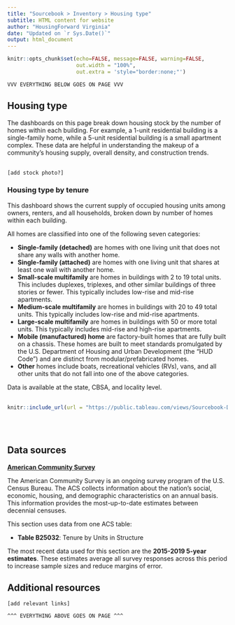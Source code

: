```yaml
---
title: "Sourcebook > Inventory > Housing type"
subtitle: HTML content for website
author: "HousingForward Virginia"
date: "Updated on `r Sys.Date()`"
output: html_document
---
```


```r
knitr::opts_chunk$set(echo=FALSE, message=FALSE, warning=FALSE,
                      out.width = "100%",
                      out.extra = 'style="border:none;"')
```


```
VVV EVERYTHING BELOW GOES ON PAGE VVV
```

## Housing type

The dashboards on this page break down housing stock by the number of homes within each building. For example, a 1-unit residential building is a single-family home, while a 5-unit residential building is a small apartment complex. These data are helpful in understanding the makeup of a community's housing supply, overall density, and construction trends.
<br>
<br>
```
[add stock photo?]
```

### Housing type by tenure

This dashboard shows the current supply of occupied housing units among owners, renters, and all households, broken down by number of homes within each building.

All homes are classified into one of the following seven categories:

* **Single-family (detached)** are homes with one living unit that does not share any walls with another home.
* **Single-family (attached)** are homes with one living unit that shares at least one wall with another home.
* **Small-scale multifamily** are homes in buildings with 2 to 19 total units. This includes duplexes, triplexes, and other similar buildings of three stories or fewer. This typically includes low-rise and mid-rise apartments.
* **Medium-scale multifamily** are homes in buildings with 20 to 49 total units. This typically includes low-rise and mid-rise apartments.
* **Large-scale multifamily** are homes in buildings with 50 or more total units. This typically includes mid-rise and high-rise apartments.
* **Mobile (manufactured) home** are factory-built homes that are fully built on a chassis. These homes are built to meet standards promulgated by the U.S. Department of Housing and Urban Development (the “HUD Code”) and are distinct from modular/prefabricated homes.
* **Other** homes include boats, recreational vehicles (RVs), vans, and all other units that do not fall into one of the above categories.

Data is available at the state, CBSA, and locality level.
<br>
<br>
```r
knitr::include_url(url = "https://public.tableau.com/views/Sourcebook-DASHBOARD/Statewide?:showVizHome=no&:embed=true", height = "500px")
```
<br>
<br>

## Data sources

[**American Community Survey**](https://www.census.gov/programs-surveys/acs)

The American Community Survey is an ongoing survey program of the U.S. Census Bureau. The ACS collects information about the nation’s social, economic, housing, and demographic characteristics on an annual basis. This information provides the most-up-to-date estimates between decennial censuses.

This section uses data from one ACS table:

* **Table B25032**: Tenure by Units in Structure

The most recent data used for this section are the **2015-2019 5-year estimates**. These estimates average all survey responses across this period to increase sample sizes and reduce margins of error.

## Additional resources

```
[add relevant links]
```

```
^^^ EVERYTHING ABOVE GOES ON PAGE ^^^
```